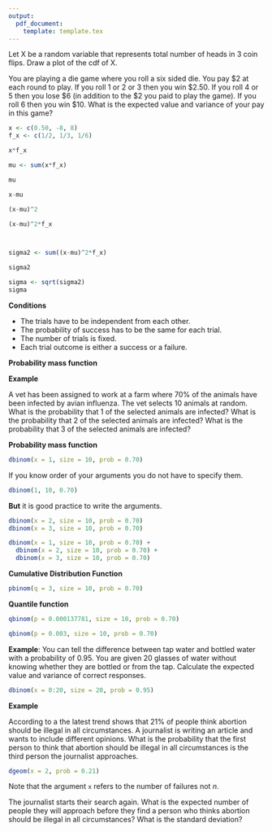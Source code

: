 ```yaml
---
output: 
  pdf_document:
    template: template.tex
---
```



\section{Discrete Random Variables Review}

\subsection {pmf and cdf}

Let X be a random variable that represents total number of heads in 3 coin flips. Draw a plot of the cdf of X. 

\vspace{7cm}

\subsection{Expected Value and Variance}
You are playing a die game where you roll a six sided die. You pay $2 at each round to play. If you roll 1 or 2 or 3 then you win \$2.50. If you roll 4 or 5 then you lose \$6 (in addition to the \$2 you paid to play the game). If you roll 6 then you win \$10. What is the expected value and variance of your pay in this game?



\pagebreak

\subsection{Review of Expected Value and Variance in R}
```r
x <- c(0.50, -8, 8)
f_x <- c(1/2, 1/3, 1/6)

x*f_x

mu <- sum(x*f_x)

mu

x-mu

(x-mu)^2

(x-mu)^2*f_x



sigma2 <- sum((x-mu)^2*f_x)

sigma2

sigma <- sqrt(sigma2)
sigma
```

\pagebreak
\section{Combinations}
\vspace{9cm}
\section{Bernoulli Trials}
\vspace{8cm}

\pagebreak
\section{Binomial Distribution}

__Conditions__

- The trials have to be independent from each other.
- The probability of success has to be the same for each trial.
- The number of trials is fixed. 
- Each trial outcome is either a success or a failure.

__Probability mass function__

\vspace{5cm}



__Example__

A vet has been assigned to work at a farm where 70% of the animals have been infected by avian influenza. The vet selects 10 animals at random. What is the probability that 1 of the selected animals are infected? What is the probability that 2 of the selected animals are infected? What is the probability that 3 of the selected animals are infected? 

\vspace{5cm}

\pagebreak

\subsection{Using R for binomial distribution}


__Probability mass function__

```r
dbinom(x = 1, size = 10, prob = 0.70)
```

If you know order of your arguments you do not have to specify them.

```r
dbinom(1, 10, 0.70)
```
__But__ it is good practice to write the arguments.

```r
dbinom(x = 2, size = 10, prob = 0.70)
dbinom(x = 3, size = 10, prob = 0.70)

dbinom(x = 1, size = 10, prob = 0.70) +
  dbinom(x = 2, size = 10, prob = 0.70) +
  dbinom(x = 3, size = 10, prob = 0.70) 


```

__Cumulative Distribution Function__

```r
pbinom(q = 3, size = 10, prob = 0.70)
```
\vspace{1cm}
__Quantile function__

```r
qbinom(p = 0.000137781, size = 10, prob = 0.70)
```
\vspace{1cm}

```r
qbinom(p = 0.003, size = 10, prob = 0.70)
```
\vspace{1cm}

\subsection{Expected Value}
\vspace{5cm}

\subsection{Variance}
\vspace{5cm}


__Example__:
You can tell the difference between tap water and bottled water with a probability of 0.95. You are given 20 glasses of water without knowing whether they are bottled or from the tap. Calculate the expected value and variance of correct responses. 

\pagebreak

```r
dbinom(x = 0:20, size = 20, prob = 0.95)
```

\section{Geometric Distribution}

\subsection{Probability mass function}
\vspace{5cm}

\subsection{Expected Value}

\vspace{5cm}

\subsection{Variance}
\vspace{5cm}

\pagebreak

__Example__

According to a \href{https://news.gallup.com/poll/1576/abortion.aspx}{Gallup survey} the latest trend shows that 21% of people think abortion should be illegal in all circumstances. A journalist is writing an article and wants to include different opinions. What is the probability that the first person to think that abortion should be illegal in all circumstances is the third person the journalist approaches.   

\vspace{5cm}
```r
dgeom(x = 2, prob = 0.21)
```

Note that the argument `x` refers to the number of failures not $n$. 
\vspace{1cm}

The journalist starts their search again. What is the expected number of people they will approach before they find a person who thinks abortion should be illegal in all circumstances? What is the standard deviation?
